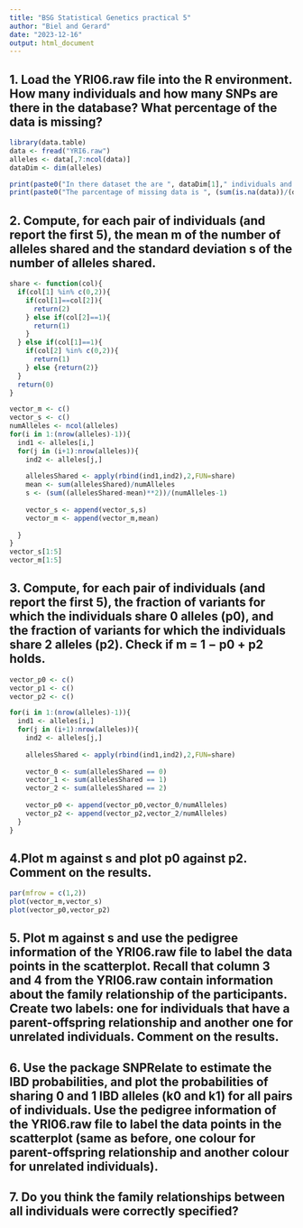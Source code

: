 ---
title: "BSG Statistical Genetics practical 5"
author: "Biel and Gerard"
date: "2023-12-16"
output: html_document
---

## 1. Load the YRI06.raw file into the R environment. How many individuals and how many SNPs are there in the database? What percentage of the data is missing?

```{r}
library(data.table)
data <- fread("YRI6.raw")
alleles <- data[,7:ncol(data)]
dataDim <- dim(alleles)

print(paste0("In there dataset the are ", dataDim[1]," individuals and ", dataDim[2], " SNPs."))
print(paste0("The parcentage of missing data is ", (sum(is.na(data))/(dataDim[1]*dataDim[2]))*100,"%"))
```

## 2. Compute, for each pair of individuals (and report the first 5), the mean m of the number of alleles shared and the standard deviation s of the number of alleles shared.

```{r}
share <- function(col){
  if(col[1] %in% c(0,2)){
    if(col[1]==col[2]){
      return(2)
    } else if(col[2]==1){
      return(1)
    }
  } else if(col[1]==1){
    if(col[2] %in% c(0,2)){
      return(1)
    } else {return(2)}
  }
  return(0)
}

vector_m <- c()
vector_s <- c()
numAlleles <- ncol(alleles)
for(i in 1:(nrow(alleles)-1)){
  ind1 <- alleles[i,]
  for(j in (i+1):nrow(alleles)){
    ind2 <- alleles[j,]
    
    allelesShared <- apply(rbind(ind1,ind2),2,FUN=share)
    mean <- sum(allelesShared)/numAlleles
    s <- (sum((allelesShared-mean)**2))/(numAlleles-1)
    
    vector_s <- append(vector_s,s)
    vector_m <- append(vector_m,mean)
    
  } 
}
vector_s[1:5]
vector_m[1:5]
```

## 3. Compute, for each pair of individuals (and report the first 5), the fraction of variants for which the individuals share 0 alleles (p0), and the fraction of variants for which the individuals share 2 alleles (p2). Check if m = 1 − p0 + p2 holds.

```{r}

vector_p0 <- c()
vector_p1 <- c()
vector_p2 <- c()

for(i in 1:(nrow(alleles)-1)){
  ind1 <- alleles[i,]
  for(j in (i+1):nrow(alleles)){
    ind2 <- alleles[j,]
    
    allelesShared <- apply(rbind(ind1,ind2),2,FUN=share)
    
    vector_0 <- sum(allelesShared == 0)
    vector_1 <- sum(allelesShared == 1)
    vector_2 <- sum(allelesShared == 2)
    
    vector_p0 <- append(vector_p0,vector_0/numAlleles)
    vector_p2 <- append(vector_p2,vector_2/numAlleles)
  } 
}

```

## 4.Plot m against s and plot p0 against p2. Comment on the results.

```{r}
par(mfrow = c(1,2))
plot(vector_m,vector_s)
plot(vector_p0,vector_p2)
```


## 5. Plot m against s and use the pedigree information of the YRI06.raw file to label the data points in the scatterplot. Recall that column 3 and 4 from the YRI06.raw contain information about the family relationship of the participants. Create two labels: one for individuals that have a parent-offspring relationship and another one for unrelated individuals. Comment on the results.




## 6. Use the package SNPRelate to estimate the IBD probabilities, and plot the probabilities of sharing 0 and 1 IBD alleles (k0 and k1) for all pairs of individuals. Use the pedigree information of the YRI06.raw file to label the data points in the scatterplot (same as before, one colour for parent-offspring relationship and another colour for unrelated individuals).



## 7. Do you think the family relationships between all individuals were correctly specified?













